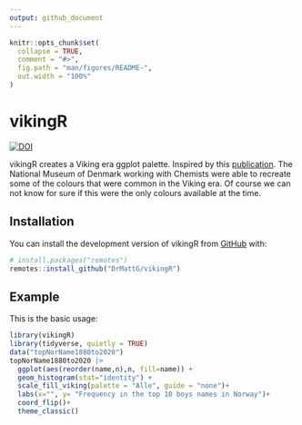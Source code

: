 ```yaml
---
output: github_document
---
```


<!-- README.md is generated from README.Rmd. Please edit that file -->

```r
knitr::opts_chunk$set(
  collapse = TRUE,
  comment = "#>",
  fig.path = "man/figures/README-",
  out.width = "100%"
)
```

# vikingR

<!-- badges: start -->
[![DOI](https://zenodo.org/badge/445624213.svg)](https://zenodo.org/badge/latestdoi/445624213)
<!-- badges: end -->

vikingR creates a Viking era ggplot palette. Inspired by this [publication](https://tinyurl.com/bdfjhv25). The National Museum of Denmark working with Chemists were able to recreate some of the colours that were common in the Viking era. Of course we can not know for sure if this were the only colours available at the time. 

## Installation

You can install the development version of vikingR from [GitHub](https://github.com/) with:

``` r
# install.packages("remotes")
remotes::install_github("DrMattG/vikingR")
```

## Example

This is the basic usage: 

```r
library(vikingR)
library(tidyverse, quietly = TRUE)
data("topNorName1880to2020")
topNorName1880to2020 |>  
  ggplot(aes(reorder(name,n),n, fill=name)) +
  geom_histogram(stat="identity") +
  scale_fill_viking(palette = "Alle", guide = "none")+
  labs(x="", y= "Frequency in the top 10 boys names in Norway")+
  coord_flip()+
  theme_classic()
```

